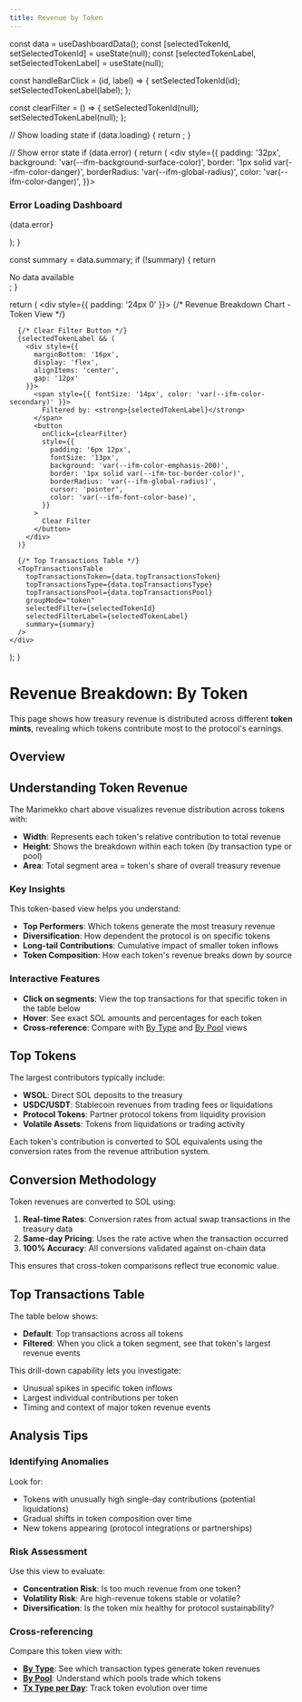 ```yaml
---
title: Revenue by Token
---
```



  const data = useDashboardData();
  const [selectedTokenId, setSelectedTokenId] = useState(null);
  const [selectedTokenLabel, setSelectedTokenLabel] = useState(null);

  const handleBarClick = (id, label) => {
    setSelectedTokenId(id);
    setSelectedTokenLabel(label);
  };

  const clearFilter = () => {
    setSelectedTokenId(null);
    setSelectedTokenLabel(null);
  };

  // Show loading state
  if (data.loading) {
    return <LoadingSpinner />;
  }

  // Show error state
  if (data.error) {
    return (
      <div style={{
        padding: '32px',
        background: 'var(--ifm-background-surface-color)',
        border: '1px solid var(--ifm-color-danger)',
        borderRadius: 'var(--ifm-global-radius)',
        color: 'var(--ifm-color-danger)',
      }}>
        <h3>Error Loading Dashboard</h3>
        <p>{data.error}</p>
      </div>
    );
  }

  const summary = data.summary;
  if (!summary) {
    return <div>No data available</div>;
  }

  return (
    <div style={{ padding: '24px 0' }}>
      {/* Revenue Breakdown Chart - Token View */}
      <BreakdownChart
        summary={summary}
        groupMode="token"
        onBarClick={handleBarClick}
      />

      {/* Clear Filter Button */}
      {selectedTokenLabel && (
        <div style={{
          marginBottom: '16px',
          display: 'flex',
          alignItems: 'center',
          gap: '12px'
        }}>
          <span style={{ fontSize: '14px', color: 'var(--ifm-color-secondary)' }}>
            Filtered by: <strong>{selectedTokenLabel}</strong>
          </span>
          <button
            onClick={clearFilter}
            style={{
              padding: '6px 12px',
              fontSize: '13px',
              background: 'var(--ifm-color-emphasis-200)',
              border: '1px solid var(--ifm-toc-border-color)',
              borderRadius: 'var(--ifm-global-radius)',
              cursor: 'pointer',
              color: 'var(--ifm-font-color-base)',
            }}
          >
            Clear Filter
          </button>
        </div>
      )}

      {/* Top Transactions Table */}
      <TopTransactionsTable
        topTransactionsToken={data.topTransactionsToken}
        topTransactionsType={data.topTransactionsType}
        topTransactionsPool={data.topTransactionsPool}
        groupMode="token"
        selectedFilter={selectedTokenId}
        selectedFilterLabel={selectedTokenLabel}
        summary={summary}
      />
    </div>
  );
}

# Revenue Breakdown: By Token

This page shows how treasury revenue is distributed across different **token mints**, revealing which tokens contribute most to the protocol's earnings.

## Overview

<TokenRevenueDashboard />

## Understanding Token Revenue

The Marimekko chart above visualizes revenue distribution across tokens with:

- **Width**: Represents each token's relative contribution to total revenue
- **Height**: Shows the breakdown within each token (by transaction type or pool)
- **Area**: Total segment area = token's share of overall treasury revenue

### Key Insights

This token-based view helps you understand:

- **Top Performers**: Which tokens generate the most treasury revenue
- **Diversification**: How dependent the protocol is on specific tokens
- **Long-tail Contributions**: Cumulative impact of smaller token inflows
- **Token Composition**: How each token's revenue breaks down by source

### Interactive Features

- **Click on segments**: View the top transactions for that specific token in the table below
- **Hover**: See exact SOL amounts and percentages for each token
- **Cross-reference**: Compare with [By Type](./by-type) and [By Pool](./by-pool) views

## Top Tokens

The largest contributors typically include:

- **WSOL**: Direct SOL deposits to the treasury
- **USDC/USDT**: Stablecoin revenues from trading fees or liquidations
- **Protocol Tokens**: Partner protocol tokens from liquidity provision
- **Volatile Assets**: Tokens from liquidations or trading activity

Each token's contribution is converted to SOL equivalents using the conversion rates from the revenue attribution system.

## Conversion Methodology

Token revenues are converted to SOL using:

1. **Real-time Rates**: Conversion rates from actual swap transactions in the treasury data
2. **Same-day Pricing**: Uses the rate active when the transaction occurred
3. **100% Accuracy**: All conversions validated against on-chain data

This ensures that cross-token comparisons reflect true economic value.

## Top Transactions Table

The table below shows:
- **Default**: Top transactions across all tokens
- **Filtered**: When you click a token segment, see that token's largest revenue events

This drill-down capability lets you investigate:
- Unusual spikes in specific token inflows
- Largest individual contributions per token
- Timing and context of major token revenue events

## Analysis Tips

### Identifying Anomalies

Look for:
- Tokens with unusually high single-day contributions (potential liquidations)
- Gradual shifts in token composition over time
- New tokens appearing (protocol integrations or partnerships)

### Risk Assessment

Use this view to evaluate:
- **Concentration Risk**: Is too much revenue from one token?
- **Volatility Risk**: Are high-revenue tokens stable or volatile?
- **Diversification**: Is the token mix healthy for protocol sustainability?

### Cross-referencing

Compare this token view with:
- **[By Type](./by-type)**: See which transaction types generate token revenues
- **[By Pool](./by-pool)**: Understand which pools trade which tokens
- **[Tx Type per Day](../tx-type-per-day)**: Track token evolution over time
